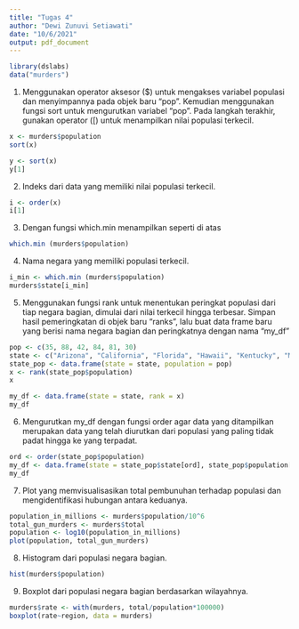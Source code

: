 ---
title: "Tugas 4"
author: "Dewi Zunuvi Setiawati"
date: "10/6/2021"
output: pdf_document
---

```{r}
library(dslabs)
data("murders") 
```


1) Menggunakan operator aksesor ($) untuk mengakses variabel populasi dan menyimpannya pada objek baru “pop”. Kemudian menggunakan fungsi sort untuk mengurutkan variabel “pop”. Pada langkah terakhir, gunakan operator ([) untuk menampilkan nilai populasi terkecil.
```{r}
x <- murders$population
sort(x)
```
```{r}
y <- sort(x)
y[1]
```


2) Indeks dari data yang memiliki nilai populasi terkecil.
```{r}
i <- order(x)
i[1]
```


3) Dengan fungsi which.min menampilkan seperti di atas
```{r}
which.min (murders$population)

```


4) Nama negara yang memiliki populasi terkecil.
```{r}
i_min <- which.min (murders$population)
murders$state[i_min]
```


5) Menggunakan fungsi rank untuk menentukan peringkat populasi dari tiap negara bagian, dimulai dari nilai terkecil hingga terbesar. Simpan hasil pemeringkatan di objek baru “ranks”, lalu buat data frame baru yang berisi nama negara bagian dan peringkatnya dengan nama “my_df”
```{r}
pop <- c(35, 88, 42, 84, 81, 30)
state <- c("Arizona", "California", "Florida", "Hawaii", "Kentucky", "Maryland")
state_pop <- data.frame(state = state, population = pop)
x <- rank(state_pop$population)
x
```

```{r}
my_df <- data.frame(state = state, rank = x)
my_df

```


6) Mengurutkan my_df dengan fungsi order agar data yang ditampilkan merupakan data yang telah diurutkan dari populasi yang paling tidak padat hingga ke yang terpadat. 
```{r}
ord <- order(state_pop$population)
my_df <- data.frame(state = state_pop$state[ord], state_pop$population[ord])
my_df
```


7) Plot yang memvisualisasikan total pembunuhan terhadap populasi dan mengidentifikasi hubungan antara keduanya.
```{r}
population_in_millions <- murders$population/10^6
total_gun_murders <- murders$total
population <- log10(population_in_millions)
plot(population, total_gun_murders) 

```


8) Histogram dari populasi negara bagian.
```{r}
hist(murders$population)
```


9) Boxplot dari populasi negara bagian berdasarkan wilayahnya.
```{r}
murders$rate <- with(murders, total/population*100000)
boxplot(rate~region, data = murders)

```

